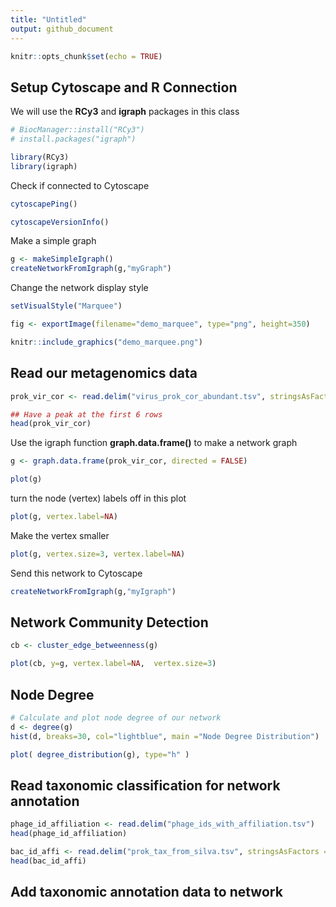 ```yaml
---
title: "Untitled"
output: github_document
---
```


```r
knitr::opts_chunk$set(echo = TRUE)
```

## Setup Cytoscape and R Connection

We will use the **RCy3** and **igraph** packages in this class

```r
# BiocManager::install("RCy3")
# install.packages("igraph")
```

```r
library(RCy3)
library(igraph)
```

Check if connected to Cytoscape

```r
cytoscapePing()
```

```r
cytoscapeVersionInfo()
```

Make a simple graph

```r
g <- makeSimpleIgraph()
createNetworkFromIgraph(g,"myGraph")
```

Change the network display style

```r
setVisualStyle("Marquee")
```

```r
fig <- exportImage(filename="demo_marquee", type="png", height=350)

knitr::include_graphics("demo_marquee.png")
```

## Read our metagenomics data

```r
prok_vir_cor <- read.delim("virus_prok_cor_abundant.tsv", stringsAsFactors = FALSE)

## Have a peak at the first 6 rows
head(prok_vir_cor)
```

Use the igraph function **graph.data.frame()** to make a network graph

```r
g <- graph.data.frame(prok_vir_cor, directed = FALSE)
```

```r
plot(g)
```

turn the node (vertex) labels off in this plot

```r
plot(g, vertex.label=NA)
```

Make the vertex smaller

```r
plot(g, vertex.size=3, vertex.label=NA)
```

Send this network to Cytoscape

```r
createNetworkFromIgraph(g,"myIgraph")
```

## Network Community Detection

```r
cb <- cluster_edge_betweenness(g)
```

```r
plot(cb, y=g, vertex.label=NA,  vertex.size=3)
```

## Node Degree

```r
# Calculate and plot node degree of our network
d <- degree(g)
hist(d, breaks=30, col="lightblue", main ="Node Degree Distribution")
```

```r
plot( degree_distribution(g), type="h" )
```

## Read taxonomic classification for network annotation

```r
phage_id_affiliation <- read.delim("phage_ids_with_affiliation.tsv")
head(phage_id_affiliation)
```

```r
bac_id_affi <- read.delim("prok_tax_from_silva.tsv", stringsAsFactors = FALSE)
head(bac_id_affi)
```

## Add taxonomic annotation data to network











